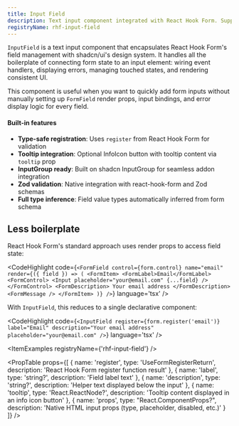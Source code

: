 ```yaml
---
title: Input Field
description: Text input component integrated with React Hook Form. Supports tooltips and InputGroup integration for addons and buttons.
registryName: rhf-input-field
---
```


`InputField` is a text input component that encapsulates React Hook Form's field management with shadcn/ui's design system. It handles all the boilerplate of connecting form state to an input element: wiring event handlers, displaying errors, managing touched states, and rendering consistent UI.

This component is useful when you want to quickly add form inputs without manually setting up `FormField` render props, input bindings, and error display logic for every field.

#### Built-in features

- **Type-safe registration**: Uses `register` from React Hook Form for validation
- **Tooltip integration**: Optional InfoIcon button with tooltip content via `tooltip` prop
- **InputGroup ready**: Built on shadcn InputGroup for seamless addon integration
- **Zod validation**: Native integration with react-hook-form and Zod schemas
- **Full type inference**: Field value types automatically inferred from form schema

## Less boilerplate

React Hook Form's standard approach uses render props to access field state:

<CodeHighlight code={`<FormField
  control={form.control}
  name="email"
  render={({ field }) => (
    <FormItem>
      <FormLabel>Email</FormLabel>
      <FormControl>
        <Input placeholder="your@email.com" {...field} />
      </FormControl>
      <FormDescription>
        Your email address
      </FormDescription>
      <FormMessage />
    </FormItem>
  )}
/>`} language='tsx' />

With `InputField`, this reduces to a single declarative component:

<CodeHighlight code={`<InputField
  register={form.register('email')}
  label="Email"
  description="Your email address"
  placeholder="your@email.com"
/>`} language='tsx' />

<ItemExamples registryName={'rhf-input-field'} />

<PropTable props={[
  {
    name: 'register',
    type: 'UseFormRegisterReturn',
    description: 'React Hook Form register function result'
  },
  {
    name: 'label',
    type: 'string?',
    description: 'Field label text'
  },
  {
    name: 'description',
    type: 'string?',
    description: 'Helper text displayed below the input'
  },
  {
    name: 'tooltip',
    type: 'React.ReactNode?',
    description: 'Tooltip content displayed in an info icon button'
  },
  {
    name: 'props',
    type: "React.ComponentProps<typeof InputGroupInput>?",
    description: 'Native HTML input props (type, placeholder, disabled, etc.)'
  }
]} />
